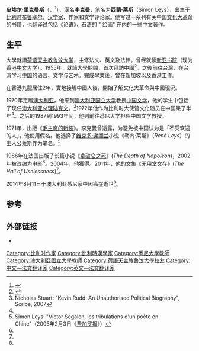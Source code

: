 {{Infobox writer  <!--For more information, see [[:Template:Infobox_Writer/doc|:Template:Infobox Writer/doc]].-->
| name = Pierre Ryckmans
| honorific_prefix = 
| honorific_suffix = 
| image = <!-- 檔案不存在 Pierre Ryckmans.jpg ，可從英文維基百科取得 -->
| image_size = 
| alt = 
| caption = 
| native_name = 
| native_name_lang = 
| pseudonym = 
| birth_name = 
| birth_date = {{birth date|1935|9|28|df=y}}
| birth_place = {{BEL}}[[布鲁塞尔-首都大区|布鲁塞尔-首都大区]]
| death_date = {{death date and age|2014|8|11|1935|9|28|df=y}}
| death_place = {{AUS}}[[新南威爾士州|新南威爾士州]][[悉尼|悉尼]]
| resting_place = 
| occupation = 教授
| language = 
| nationality = 比利时人
| ethnicity = 
| citizenship = 
| education = 
| alma_mater = [[天主教鲁汶大学|天主教鲁汶大学]]
| period = 
| genre =         <!-- or: | genres =      -->
| subject =       <!-- or: | subjects =    -->
| movement = 
| notableworks =  <!-- or: | notablework = -->
| spouse =        <!-- or: | spouses =     -->
| partner =       <!-- or: | partners =    -->
| children = 
| relatives = 
| awards = [[勒诺多文学奖|勒诺多文学奖]]<br> {{tsl|en|Prix mondial Cino Del Duca||Prix mondial Cino Del Duca}},<br> Prix Guizot-Calvados<br> Christina Stead Prize
| signature = 
| signature_alt = 
| years_active = 
| module = 
| website = 
| portaldisp =    <!-- "on", "yes", "true", etc; or omit -->
}}
'''皮埃尔·里克曼斯'''（{{lang-fr|Pierre Ryckmans}}，{{bd|1935年|9月28日|2014年|8月11日|catIdx=Ryckmans}}<ref>{{Cite web |url=http://www.theaustralian.com.au/arts/books/chairmans-new-clothes-author-pierre-ryckmans-dies-aged-78/story-e6frg8nf-1227020219798 |title=Chairman’s New Clothes author Pierre Ryckmans dies aged 78 |access-date=2014-08-12 |archive-date=2014-10-21 |archive-url=https://web.archive.org/web/20141021215259/http://www.theaustralian.com.au/arts/books/chairmans-new-clothes-author-pierre-ryckmans-dies-aged-78/story-e6frg8nf-1227020219798 |dead-url=no }}</ref>），漢名'''李克曼'''，[[笔名|笔名]]为'''西蒙·莱斯'''（Simon Leys），出生于[[比利时|比利时]][[布鲁塞尔|布鲁塞尔]]，[[汉学家|汉学家]]、作家和文学评论家。他写过一系列有关中国[[文化大革命|文化大革命]]的书籍，也翻译过包括《[[论语|论语]]》，[[石涛|石涛]]的 " 绘画" 在内的一些中文著作。

==生平==
大學就讀[[荷语天主教鲁汶大学|荷语天主教鲁汶大学]]，主修法文、英文及法律。曾经就读[[新亚书院|新亚书院]]（现为[[香港中文大学|香港中文大学]]）。1955年，就讀大學期間，首次拜訪中國<ref name=c20ryckmans-obit>{{cite news|author1=傅才德|title=揭露“文化大革命”本质的汉学家去世|url=http://cn.nytimes.com/obits/20140820/c20ryckmans-obit/|accessdate=2015-05-12|publisher=纽约时报中文版|date=2014年8月20日|archive-date=2020-09-20|archive-url=https://web.archive.org/web/20200920022958/https://cn.nytimes.com/obits/20140820/c20ryckmans-obit/|dead-url=no}}</ref>。之後前往台灣，在[[台湾|台湾]]学习[[中国|中国]]的语言、文学与艺术。完成學業後，曾在新加坡以及香港工作。

在香港九龍居住2年，實地接觸中國人後，開始了解文化大革命與中國現況。

1970年定居[[澳大利亚|澳大利亚]]，他来到[[澳大利亚国立大学|澳大利亚国立大学]]教授[[中国文学|中国文学]]，他的学生中包括了现任[[澳大利亚总理|澳大利亚总理]][[陆克文|陆克文]]。<ref>Nicholas Stuart: "Kevin Rudd: An Unauthorised Political Biography", Scribe, 2007</ref>1972年他作为比利时大使馆文化随员在中国呆了半年<ref name=c20ryckmans-obit />。之后的1987到1993年间，他则前往[[悉尼大学|悉尼大学]]担任中国文学教授。

1971年，出版《[[毛主席的新装|毛主席的新装]]》。李克曼曾透露，为避免被中国认为是「不受欢迎的人」，他使用假名。他选择了[[维克多·谢阁兰|维克多·谢阁兰]]小说《勒内·莱斯》（''René Leys''）的主人公莱斯作为笔名。<ref>Simon Leys: "Victor Segalen, les tribulations d'un poète en Chine"（2005年2月3日《[[费加罗报|费加罗报]]》）</ref>

1986年在法国出版了长篇小说《[[拿破仑之死|拿破仑之死]]》(''The Death of Napoleon'')，2002年被改编为电影<ref name=c20ryckmans-obit />。2004年，他獲得{{tsl|en|Prix mondial Cino Del Duca|奇諾·德爾·杜卡世界獎}}。2011年，他的文集《无用堂文存》(''The Hall of Uselessness'')<ref name=c20ryckmans-obit />。

2014年8月11日于澳大利亚悉尼家中因癌症逝世<ref name=c20ryckmans-obit />。

== 参考 ==
{{reflist}}

==外部链接==
*{{IMDb name|1038849}}
{{Authority control}}

{{DEFAULTSORT:Ryckmans, Pierre}}
[[Category:比利时作家|Category:比利时作家]]
[[Category:比利時漢學家|Category:比利時漢學家]]
[[Category:悉尼大學教師|Category:悉尼大學教師]]
[[Category:澳大利亞國立大學教師|Category:澳大利亞國立大學教師]]
[[Category:荷語天主教魯汶大學校友|Category:荷語天主教魯汶大學校友]]
[[Category:中文—法文翻译家|Category:中文—法文翻译家]]
[[Category:英文—法文翻译家|Category:英文—法文翻译家]]